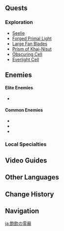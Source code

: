 {{Location Infobox
|image        = <gallery>
Tomb of Carouses.png|In-game
Point of Interest Tomb of Carouses Map Location.png|Map
</gallery>
|type         = Point of Interest
|map_level    = 
|poi          = 
|subarea      = The Dune of Carouses
|area         = Hypostyle Desert
|subregion    = Great Red Sand
|region       = Sumeru
}}
{{Location Intro|description=<!-- editor-written description -->}}
<!--
==Points of Interest==
{{Locations by Category Table|type=Points of Interest}}
-->
==Quests==
{{Quests by Category List|heo=1}}

===Exploration===
<!-- things like portals, anemograna, kitsune statues, thunder barrier -->
* [[Seelie]]
* [[Forged Primal Light]]
* [[Large Fan Blades]]
* [[Prism of Khaj-Nisut]]
* [[Obscuring Cell]]
* [[Everlight Cell]]

==Enemies==
<!--
====Normal Bosses====
* {{Enemy|Enemy Name}}
-->
====Elite Enemies====
* {{Enemy|Primal Construct: Reshaper}}

====Common Enemies====
* {{Enemy|Floating Hydro Fungus}}
* {{Enemy|Floating Anemo Fungus}}
* {{Enemy|Stretchy Geo Fungus}}

===Local Specialties===
{{Column|2|
* {{Item|Scarab}}
}}
<!--
==NPCs==
*
--><!--
==Interactables==
===Interactable Name===
{{Dialogue Start}}
:''':''' {{tx}}
{{Dialogue End}}
--><!--
==Descriptions==
{{Description|}}
--><!--
==Soundtracks==
{{Soundtracks by Category Table|type=location}}
--><!--
==Lore==

==Gallery==
<gallery>

</gallery>

-->

==Video Guides==
{{EVT
|video   = https://youtu.be/ETEG3oQoGpc
|caption = The Dune of Carouses Puzzle Genshin Impact
}}

==Other Languages==
{{Other Languages
|en      = Tomb of Carouses
|zhs     = 饱饮之陵
|zhs_rm  = Bǎoyǐn zhī Líng
|zht     = 飽飲之陵
|zht_rm  = Bǎoyǐn zhī Líng
|zh_tl   = 
|ja      = 飽飲の霊廟
|ja_rm   = Houin no Reibyou
|ja_tl   = 
|ko      = 포식<->의 릉
|ko_tl   = 
|es      = Tumba del Festín
|es_tl   = Tomb of the Feast
|fr      = Tombe des ribotes
|fr_tl   = Tomb of Carouses
|ru      = Гробница Пиршеств
|ru_tl   = Tomb of Feasts
|th      = สุสานเริงสำราญ
|th_rm   = 
|th_tl   = 
|vi      = Lăng No Say
|vi_tl   = 
|de      = Mausoleum des Trunks
|de_tl   = Mausoleum of Drinking
|id      = Tomb of Carouses
|pt      = Tumba do Festim
|pt_tl   = 
|tr      = Alem Mezarı
|tr_tl   = 
|it      = Tomba delle Baldorie
|it_tl   = 
}}

==Change History==
{{Change History|3.1}}

==Navigation==
{{PoI Navbox|Sumeru}}

[[ja:飽飲の霊廟]]